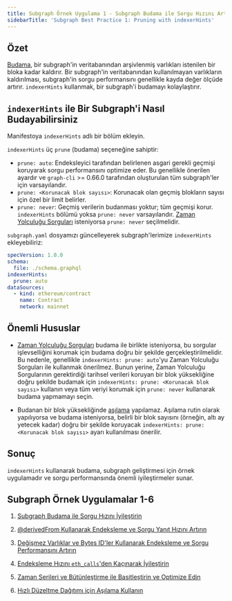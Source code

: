 ```yaml
---
title: Subgraph Örnek Uygulama 1 - Subgraph Budama ile Sorgu Hızını Artırın
sidebarTitle: 'Subgraph Best Practice 1: Pruning with indexerHints'
---
```


## Özet

[Budama](/developing/creating-a-subgraph/#prune), bir subgraph'in veritabanından arşivlenmiş varlıkları istenilen bir bloka kadar kaldırır. Bir subgraph'in veritabanından kullanılmayan varlıkların kaldırılması, subgraph'in sorgu performansını genellikle kayda değer ölçüde artırır. `indexerHints` kullanmak, bir subgraph'i budamayı kolaylaştırır.

## `indexerHints` ile Bir Subgraph'i Nasıl Budayabilirsiniz

Manifestoya `indexerHints` adlı bir bölüm ekleyin.

`indexerHints` üç `prune` (budama) seçeneğine sahiptir:

- `prune: auto`: Endeksleyici tarafından belirlenen asgari gerekli geçmişi koruyarak sorgu performansını optimize eder. Bu genellikle önerilen ayardır ve `graph-cli` >= 0.66.0 tarafından oluşturulan tüm subgraph'ler için varsayılandır.
- `prune: <Korunacak blok sayısı>`: Korunacak olan geçmiş blokların sayısı için özel bir limit belirler.
- `prune: never`: Geçmiş verilerin budanması yoktur; tüm geçmişi korur. `indexerHints` bölümü yoksa `prune: never` varsayılandır. [Zaman Yolculuğu Sorguları](/subgraphs/querying/graphql-api/#time-travel-queries) isteniyorsa `prune: never` seçilmelidir.

`subgraph.yaml` dosyamızı güncelleyerek subgraph'lerimize `indexerHints` ekleyebiliriz:

```yaml
specVersion: 1.0.0
schema:
  file: ./schema.graphql
indexerHints:
  prune: auto
dataSources:
  - kind: ethereum/contract
    name: Contract
    network: mainnet
```

## Önemli Hususlar

- [Zaman Yolculuğu Sorguları](/subgraphs/querying/graphql-api/#time-travel-queries) budama ile birlikte isteniyorsa, bu sorgular işlevselliğini korumak için budama doğru bir şekilde gerçekleştirilmelidir. Bu nedenle, genellikle `indexerHints: prune: auto`'yu Zaman Yolculuğu Sorguları ile kullanmak önerilmez. Bunun yerine, Zaman Yolculuğu Sorgularının gerektirdiği tarihsel verileri koruyan bir blok yüksekliğine doğru şekilde budamak için `indexerHints: prune: <Korunacak blok sayısı>` kullanın veya tüm veriyi korumak için `prune: never` kullanarak budama yapmamayı seçin.

- Budanan bir blok yüksekliğinde [aşılama](/subgraphs/cookbook/grafting/) yapılamaz. Aşılama rutin olarak yapılıyorsa ve budama isteniyorsa, belirli bir blok sayısını (örneğin, altı ay yetecek kadar) doğru bir şekilde koruyacak `indexerHints: prune: <Korunacak blok sayısı>` ayarı kullanılması önerilir.

## Sonuç

`indexerHints` kullanarak budama, subgraph geliştirmesi için örnek uygulamadır ve sorgu performansında önemli iyileştirmeler sunar.

## Subgraph Örnek Uygulamalar 1-6

1. [Subgraph Budama ile Sorgu Hızını İyileştirin](/subgraphs/cookbook/pruning/)

2. [@derivedFrom Kullanarak Endeksleme ve Sorgu Yanıt Hızını Artırın](/subgraphs/cookbook/derivedfrom/)

3. [Değişmez Varlıklar ve Bytes ID'ler Kullanarak Endeksleme ve Sorgu Performansını Artırın](/subgraphs/cookbook/immutable-entities-bytes-as-ids/)

4. [Endeksleme Hızını `eth_calls`'den Kaçınarak İyileştirin](/subgraphs/cookbook/avoid-eth-calls/)

5. [Zaman Serileri ve Bütünleştirme ile Basitleştirin ve Optimize Edin](/subgraphs/cookbook/timeseries/)

6. [Hızlı Düzeltme Dağıtımı için Aşılama Kullanın](/subgraphs/cookbook/grafting-hotfix/)
